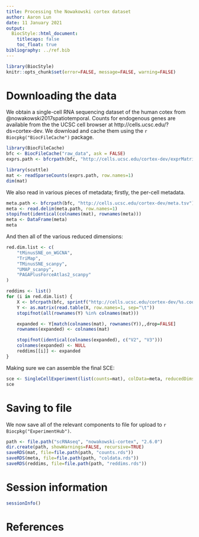 ```yaml
---
title: Processing the Nowakowski cortex dataset
author: Aaron Lun
date: 11 January 2021
output:
  BiocStyle::html_document:
    titlecaps: false
    toc_float: true
bibliography: ../ref.bib
---
```


```r
library(BiocStyle)
knitr::opts_chunk$set(error=FALSE, message=FALSE, warning=FALSE)
```

# Downloading the data

We obtain a single-cell RNA sequencing dataset of the human cotex from @nowakowski2017spatiotemporal.
Counts for endogenous genes are available from the the UCSC cell browser at http://cells.ucsc.edu/?ds=cortex-dev.
We download and cache them using the `r Biocpkg("BiocFileCache")` package.

```r
library(BiocFileCache)
bfc <- BiocFileCache("raw_data", ask = FALSE)
exprs.path <- bfcrpath(bfc, "http://cells.ucsc.edu/cortex-dev/exprMatrix.tsv.gz")

library(scuttle)
mat <- readSparseCounts(exprs.path, row.names=1)
dim(mat)
```

We also read in various pieces of metadata; firstly, the per-cell metadata.

```r
meta.path <- bfcrpath(bfc, "http://cells.ucsc.edu/cortex-dev/meta.tsv")
meta <- read.delim(meta.path, row.names=1)
stopifnot(identical(colnames(mat), rownames(meta))) 
meta <- DataFrame(meta)
meta
```

And then all of the various reduced dimensions:

```r
red.dim.list <- c(
    "tMinusSNE_on_WGCNA",
    "TriMap",
    "TMinusSNE_scanpy",
    "UMAP_scanpy",
    "PAGAPlusForceAtlas2_scanpy"
)

reddims <- list()
for (i in red.dim.list) { 
    X <- bfcrpath(bfc, sprintf("http://cells.ucsc.edu/cortex-dev/%s.coords.tsv.gz", i))
    Y <- as.matrix(read.table(X, row.names=1, sep="\t"))
    stopifnot(all(rownames(Y) %in% colnames(mat)))

    expanded <- Y[match(colnames(mat), rownames(Y)),,drop=FALSE]
    rownames(expanded) <- colnames(mat)

    stopifnot(identical(colnames(expanded), c("V2", "V3")))
    colnames(expanded) <- NULL
    reddims[[i]] <- expanded
}
```

Making sure we can assemble the final SCE:

```r
sce <- SingleCellExperiment(list(counts=mat), colData=meta, reducedDims=reddims)
sce 
```

# Saving to file 

We now save all of the relevant components to file for upload to `r Biocpkg("ExperimentHub")`.

```r
path <- file.path("scRNAseq", "nowakowski-cortex", "2.6.0")
dir.create(path, showWarnings=FALSE, recursive=TRUE)
saveRDS(mat, file=file.path(path, "counts.rds"))
saveRDS(meta, file=file.path(path, "coldata.rds"))
saveRDS(reddims, file=file.path(path, "reddims.rds"))
```

# Session information

```r
sessionInfo()
```

# References
